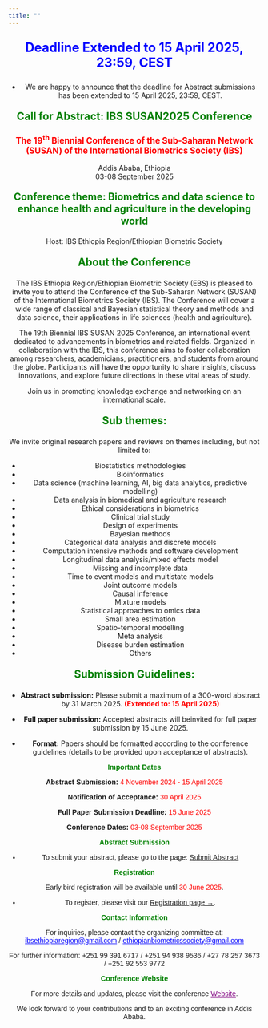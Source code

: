 ```yaml
---
title: ""
---
```


<div style="text-align: center;">
<p style="color: blue; font-size: 1.8em; font-weight: bold;"> Deadline Extended to 15 April 2025, 23:59, CEST </p>
- We are happy to announce that the deadline for Abstract submissions has been extended to 15 April 2025, 23:59, CEST.


<div style="text-align: center;">
<p style="color: green; font-size: 1.5em; font-weight: bold;"> Call for Abstract: IBS SUSAN2025 Conference </p>


<p style="color: red; font-size: 1.2em; font-weight: bold;"> The 19<sup>th</sup> Biennial Conference of the Sub-Saharan Network (SUSAN) of the International Biometrics Society (IBS) </p>

<p> 
Addis Ababa, Ethiopia<br>
03-08 September 2025
</p>

<p style="color: green; font-size: 1.4em; font-weight: bold;"> Conference theme: Biometrics and data science to enhance health and agriculture in
the developing world </p>

<p> Host: IBS Ethiopia Region/Ethiopian Biometric Society </p>
</div>

<p style="color: green; font-size: 1.5em; font-weight: bold;"> About the Conference</p>

The IBS Ethiopia Region/Ethiopian Biometric Society (EBS) is pleased to invite you to attend the Conference of the Sub-Saharan Network (SUSAN) of the International Biometrics Society (IBS). The Conference will cover a wide range of classical and Bayesian statistical theory and methods and data science, their applications in life sciences (health and agriculture). 

The 19th Biennial IBS SUSAN 2025 Conference, an international event dedicated to advancements in biometrics and related fields. Organized in collaboration with the IBS, this conference aims to foster collaboration among researchers, academicians, practitioners, and students from around the globe. Participants will have the opportunity to share insights, discuss innovations, and explore future directions in these vital areas of study.

Join us in promoting knowledge exchange and networking on an international scale.

<p style="color: green; font-size: 1.5em; font-weight: bold;"> Sub themes:</p>

We invite original research papers and reviews on themes including, but not limited to:

- Biostatistics methodologies
-	Bioinformatics 
-	Data science (machine learning, AI, big data analytics, predictive modelling) 
-	Data analysis in biomedical and agriculture research
-	Ethical considerations in biometrics
-	Clinical trial study 
-	Design of experiments 
-	Bayesian methods 
-	Categorical data analysis and discrete models
-	Computation intensive methods and software development
-	Longitudinal data analysis/mixed effects model
-	Missing and incomplete data
-	Time to event models and multistate models
-	Joint outcome models
-	Causal inference
-	Mixture models
-	Statistical approaches to omics data
-	Small area estimation
-	Spatio-temporal modelling
-	Meta analysis
-	Disease burden estimation
-	Others

<p style="color: green; font-size: 1.5em; font-weight: bold;"> Submission Guidelines:</p>

- **Abstract submission:** Please submit a maximum of a 300-word abstract by 31 March 2025. <span style="color: red; font-weight: bold;">(Extended to: 15 April 2025)</span>

- **Full paper submission:** Accepted abstracts will beinvited for full paper submission by 15 June 2025.
- **Format:** Papers should be formatted according to the conference guidelines (details to be provided upon acceptance of abstracts).

<div style="font-family: Arial, sans-serif;">

<p style="font-weight: bold; color: green;">Important Dates</p>

<p><strong>Abstract Submission:</strong> <span style="color: red;">4 November 2024 - 15 April 2025</span></p>
<p><strong>Notification of Acceptance:</strong> <span style="color: red;">30 April 2025</span></p>
<p><strong>Full Paper Submission Deadline:</strong> <span style="color: red;">15 June 2025</span></p>
<p><strong>Conference Dates:</strong> <span style="color: red;">03-08 September 2025</span></p>


<p style="font-weight: bold; color: green;">Abstract Submission</p>

- To submit your abstract, please go to the page: [Submit Abstract](Abstracts.qmd)


<p style="font-weight: bold; color: green;">Registration</p>

<p>Early bird registration will be available until <span style="color: red;">30 June 2025</span>. 

- To register, please visit our [Registration page →](Registration.qmd).

</div>

<div style="font-family: Arial, sans-serif;">

<p style="font-weight: bold; color: green;">Contact Information</p>

<p>For inquiries, please contact the organizing committee at: <a href="mailto:ibsethiopiaregion@gmail.com" style="color: blue; text-decoration: underline;">ibsethiopiaregion@gmail.com</a> / <a href="mailto:ethiopianbiometricssociety@gmail.com" style="color: blue; text-decoration: underline;">ethiopianbiometricssociety@gmail.com</a></p>

<p>For further information: +251 99 391 6717 / +251 94 938 9536 / +27 78 257 3673 / +251 92 553 9772</p>

<p style="font-weight: bold; color: green;">Conference Website</p>

<p>For more details and updates, please visit the conference <a href="https://susan2025ethiopia.netlify.app/" style="color: purple; text-decoration: underline;">Website</a>.</p>

<p>We look forward to your contributions and to an exciting conference in Addis Ababa.</p>

</div>
